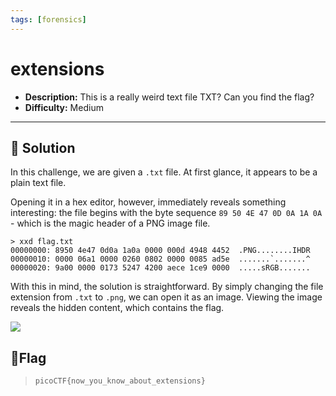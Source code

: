 ---
tags: [forensics]
---
# extensions

- **Description:** This is a really weird text file TXT? Can you find the flag?
- **Difficulty:** Medium

---

## 🔎 Solution
In this challenge, we are given a `.txt` file. 
At first glance, it appears to be a plain text file.

Opening it in a hex editor, however, immediately reveals something interesting: the file begins with the byte sequence `89 50 4E 47 0D 0A 1A 0A` - which is the magic header of a PNG image file.
```
> xxd flag.txt      
00000000: 8950 4e47 0d0a 1a0a 0000 000d 4948 4452  .PNG........IHDR
00000010: 0000 06a1 0000 0260 0802 0000 0085 ad5e  .......`.......^
00000020: 9a00 0000 0173 5247 4200 aece 1ce9 0000  .....sRGB.......
```
With this in mind, the solution is straightforward. 
By simply changing the file extension from `.txt` to `.png`, we can open it as an image. 
Viewing the image reveals the hidden content, which contains the flag.
<div style={{ width: '80%', margin: '0 auto' }}>
  <img src={require("./flag.png").default} style={{ width: '100%', height: 'auto' }} />
</div>

## 🚩Flag
> `picoCTF{now_you_know_about_extensions}`